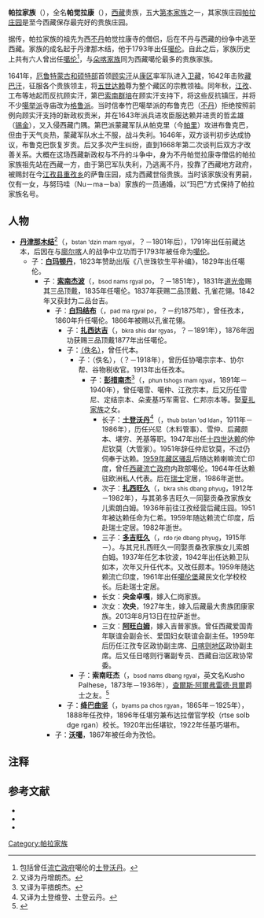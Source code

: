 '''帕拉家族'''（{{bo|z=ཕ་ལྷ་|w=pha lha|t=Palha}}），全名'''帕觉拉康'''（{{bo|z=ཕ་ཇོ་ལྷ་ཁང་|w=pha jo lha khang|t=Pajo Lhakhang}}），[[西藏|西藏]]贵族，五大[[第本家族|第本家族]]之一，其家族庄园[[帕拉庄园|帕拉庄园]]是至今西藏保存最完好的贵族庄园。

据传，帕拉家族的祖先为西[[不丹|不丹]]帕觉拉康寺的僧侣，后在不丹与西藏的纷争中逃至西藏。家族的成名起于丹津那木结，他于1793年出任[[噶伦|噶伦]]。自此之后，家族历史上共有六人曾出任[[噶伦|噶伦]]<ref group="注">包括曾任[[西藏流亡政府|流亡政府]]噶伦的[[帕拉·土登为登|土登沃丹]]。</ref>，与[[朵喀家族|朵喀家族]]同为西藏噶伦最多的贵族家族。

1641年，[[厄鲁特蒙古|厄鲁特蒙古]][[和硕特部|和硕特部]]首领[[顾实汗|顾实汗]]从[[康区|康区]]率军队进入[[卫藏|卫藏]]，1642年击败[[藏巴汗|藏巴汗]]，征服各个贵族领主，将[[五世达赖|五世达赖]]尊为整个藏区的宗教领袖。同年秋，[[江孜|江孜]]、工布等地起而反抗顾实汗，第巴[[索南群培|索南群培]]在顾实汗支持下，将这些反抗镇压，并将不少[[噶举派|噶举派]]寺庙改为[[格鲁派|格鲁派]]。当时信奉竹巴噶举派的布鲁克巴（[[不丹|不丹]]）拒绝按照前例向顾实汗支持的新政权贡米，并在1643年派兵进攻臣服达赖并进贡的哲孟雄（[[锡金|锡金]]），又入侵西藏门隅。第巴派蒙藏军队从帕克里（今[[帕里镇|帕里]]）攻进布鲁克巴，但由于天气炎热，蒙藏军队水土不服，战斗失利。1646年，双方谈判初步达成协议，布鲁克巴恢复岁贡。后又多次产生纠纷，直到1668年第二次谈判后双方才改善关系。大概在这场西藏新政权与不丹的斗争中，身为不丹帕觉拉康寺僧侣的帕拉家族祖先站在西藏一方，由于第巴军队失利，乃逃离不丹，投靠了西藏地方政府，被赐封在今[[江孜县|江孜县]][[重孜乡|重孜乡]]的萨鲁庄园，成为西藏世俗贵族。当时该家族没有男嗣，仅有一女，与努玛哇（Nu－ma－ba）家族的一员通婚，以“玛巴”方式保持了帕拉家族名号。

== 人物 ==
* '''[[帕拉·丹增朗杰|丹津那木结]]'''<ref group="注">又译为丹增朗杰。</ref>（{{藏|བསྟན་འཛིན་རྣམ་རྒྱལ་}}，<small>bstan 'dzin rnam rgyal</small>，？－1801年后），1791年出任前藏达本，后因在与[[廓尔喀|廓尔喀]]人的战争中立功而于1793年被任命为[[噶伦|噶伦]]。
** 子：'''[[帕拉·白玛顿丹|白玛顿丹]]'''，1823年赞助出版《八世珠钦生平补编》，1829年出任噶伦。
*** 子：'''[[帕拉·索南杰波|索南杰波]]'''（{{藏|བསོད་ནམས་རྒྱལ་པོ་}}，<small>bsod nams rgyal po</small>，？－1851年），1831年[[道光帝|道光帝]]赐其三品顶戴，1835年任噶伦。1837年获赐二品顶戴、孔雀花翎。1842年又获封为二品台吉。
**** 子：'''[[帕拉·白玛结布|白玛结布]]'''（{{藏|པད་མ་རྒྱལ་པོ}}，<small>pad ma rgyal po</small>，？－约1875年），曾任孜本，1860年升任噶伦。1866年被赐以孔雀花翎。
***** 子：'''[[帕拉·扎西达吉|扎西达吉]]'''（{{藏|བཀྲ་ཤིས་དར་རྒྱས་}}，<small>bkra shis dar rgyas</small>，？－1891年），1876年因功获赐三品顶戴1877年出任噶伦。
***** 子：[[帕拉鼐|（佚名）]]，曾任代本。
****** 子：（佚名），（？－1918年），曾历任协噶宗宗本、协尔帮、谷物税收官。1913年出任孜本。
******* 子：'''[[帕拉·平措朗杰|彭措南杰]]'''<ref group="注">又译为平措朗杰。</ref>（{{藏|ཕུན་ཚོགས་རྣམ་རྒྱལ་}}，<small>phun tshogs rnam rgyal</small>，1891年－1940年），曾任噶雪、噶仲、江孜宗本，后又历任雪尼、定结宗本、朵麦基巧军需官、仁邦宗本等。娶[[夏扎家族|夏扎家族]]之女。
******** 长子：'''[[帕拉·土登为登|土登沃丹]]'''<ref group="注">又译为土登维登、土登云丹。</ref>（{{藏|ཐུབ་བསྟན་འོད་ལྡན་}}，<small>thub bstan 'od ldan</small>，1911年－1986年），历任兴尼（木料管事）、雪仲、后藏颇本、堪穷、羌基等职。1947年出任[[十四世达赖|十四世达赖]]的仲尼钦莫（大管家）。1951年辞任仲尼钦莫，不过仍伺奉于达赖。[[1959年藏区骚乱|1959年藏区骚乱]]后随达赖喇嘛流亡印度，曾任[[西藏流亡政府|西藏流亡政府]]内政部噶伦。1964年任达赖驻欧洲私人代表。后在[[瑞士|瑞士]]定居，1986年逝世。
******** 次子：'''[[帕拉·扎西旺久|扎西旺久]]'''（{{藏|བཀྲ་ཤིས་དབང་ཕྱུག་}}，<small>bkra shis dbang phyug</small>，1912年－1982年），与其弟多吉旺久一同娶贡桑孜家族女儿索朗白姆。1936年前往江孜经营后藏庄园。1951年被达赖任命为仁希。1959年随达赖流亡印度，后赴瑞士定居。1982年逝世。
******** 三子：'''[[帕拉·多吉旺久|多吉旺久]]'''（{{藏|རྡོ་རྗེ་དབང་ཕྱུག་}}，<small>rdo rje dbang phyug</small>，1915年－）。与其兄扎西旺久一同娶贡桑孜家族女儿索朗白姆。1937年任乞本钦波，1942年出任达赖卫队如本，次年又升任代本。又改任颇本。1959年随达赖流亡印度，1961年出任[[噶伦堡|噶伦堡]]藏民文化学校校长。后赴瑞士定居。
******** 长女：'''央金卓嘎'''，嫁入仁岗家族。
******** 次女：'''次央'''，1927年生，嫁入后藏最大贵族团康家族。2013年8月13日在拉萨逝世。
******** 三女：'''[[吉普·阿旺白姆|阿旺白姆]]'''，嫁入吉普家族。曾任西藏爱国青年联谊会副会长、爱国妇女联谊会副主任。1959年后历任江孜专区政协副主席、[[日喀则地区|日喀则地区]]政协副主席。后又任日喀则行署副专员、西藏自治区政协常委。
****** 子：'''索南旺杰'''（{{藏|བསོད་ནམས་དབང་རྒྱལ་}}，<small>bsod nams dbang rgyal</small>，英文名Kusho Palhese，1873年－1936年），[[查爾斯·阿爾弗雷德·貝爾|查爾斯·阿爾弗雷德·貝爾]]爵士之友。<ref>{{cite web | url=http://www.liverpoolmuseums.org.uk/wml/collections/ethnology/asia/tibet/charles-bell/related-person-62625-1.aspx | title=Palhese | website=World Museum, Liverpool museums | language=en | accessdate=2018-06-24 | archive-date=2018-06-24 | archive-url=https://web.archive.org/web/20180624063944/http://www.liverpoolmuseums.org.uk/wml/collections/ethnology/asia/tibet/charles-bell/related-person-62625-1.aspx | dead-url=no }}</ref>
***** 子：'''[[帕拉·绛巴曲坚|绛巴曲坚]]'''（{{藏|བྱམས་པ་ཆོས་རྒྱན་}}，<small>byams pa chos rgyan</small>，1865年－1925年），1888年任孜仲，1896年任堪穷兼布达拉僧官学校（rtse solb dge rgan）校长。1920年出任堪钦，1922年任基巧堪布。
**** 子：'''[[帕拉·沃噶|沃噶]]'''，1867年被任命为孜恰。

== 注释 ==
<small><references group="注" /></small>

== 参考文献 ==
* {{cite book|title=1728－1959 西藏的贵族和政府|author=毕达克|others=沈卫荣、宋黎明译|publisher=中国藏学出版社|year=2008}}
* {{cite book|title=西藏农民的生活——帕拉村半个世纪的变迁|author=徐平、郑堆|others=|publisher=中国藏学出版社|year=2000|url=http://book.tibet.cn/book_xtsw.asp?id=251|deadurl=yes|archiveurl=https://web.archive.org/web/20150417123224/http://book.tibet.cn/book_xtsw.asp?id=251|archivedate=2015-04-17}}
* {{cite journal|title=帕拉家族及其庄园|author=徐平|journal=中国藏学|year=1999|issue=2}}

{{西藏贵族}}

[[Category:帕拉家族|Category:帕拉家族]]
